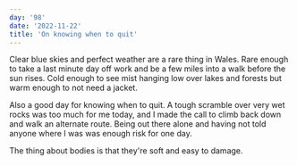 ```yaml
---
day: '98'
date: '2022-11-22'
title: 'On knowing when to quit'
---
```


Clear blue skies and perfect weather are a rare thing in Wales. Rare enough to take a last minute day off work and be a few miles into a walk before the sun rises. Cold enough to see mist hanging low over lakes and forests but warm enough to not need a jacket.

Also a good day for knowing when to quit. A tough scramble over very wet rocks was too much for me today, and I made the call to climb back down and walk an alternate route. Being out there alone and having not told anyone where I was was enough risk for one day.

The thing about bodies is that they're soft and easy to damage.
